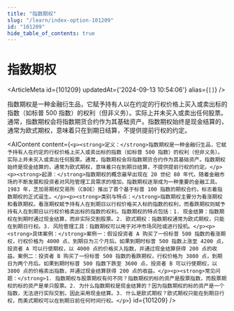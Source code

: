 ```yaml
---
title: "指数期权"
slug: "/learn/index-option-101209"
id: "101209"
hide_table_of_contents: true
---
```



# 指数期权

<ArticleMeta id={101209} updatedAt={'2024-09-13 10:54:06'} alias={`[]`} />
<div className='border-solid border-b border-t-0 my-4 border-[var(--ifm-color-gray-300)]' />

指数期权是一种金融衍生品，它赋予持有人以在约定的行权价格上买入或卖出标的指数（如标普 500 指数）的权利（但非义务）。实际上并未买入或卖出任何股票。通常，指数期权会将指数期货合约作为其基础资产。指数期权始终是现金结算的，通常为欧式期权，意味着只在到期日结算，不提供提前行权的约定。

<AIContent content={`<p><strong>定义：</strong>指数期权是一种金融衍生品，它赋予持有人在约定的行权价格上买入或卖出标的指数（如标普 500 指数）的权利（但非义务）。实际上并未买入或卖出任何股票。通常，指数期权会将指数期货合约作为其基础资产。指数期权始终是现金结算的，通常为欧式期权，意味着只在到期日结算，不提供提前行权的约定。</p><p><strong>起源：</strong>指数期权的概念最早出现在 20 世纪 80 年代，随着金融市场的不断发展和投资者对风险管理工具需求的增加，指数期权逐渐成为一种重要的金融工具。1983 年，芝加哥期权交易所（CBOE）推出了首个基于标普 100 指数的期权合约，标志着指数期权的正式诞生。</p><p><strong>类别与特点：</strong>指数期权主要分为看涨期权和看跌期权。看涨期权赋予持有人在到期日以行权价格买入标的指数的权利，而看跌期权则赋予持有人在到期日以行权价格卖出标的指数的权利。指数期权的特点包括：1. 现金结算：指数期权在到期时通过现金结算，而非实际交割股票。2. 欧式期权：指数期权通常为欧式期权，只能在到期日行权。3. 风险管理工具：指数期权可以用于对冲市场风险或进行投机。</p><p><strong>具体案例：</strong>案例一：假设投资者 A 购买了一份标普 500 指数的看涨期权，行权价格为 4000 点，到期日为三个月后。如果到期时标普 500 指数上涨至 4200 点，投资者 A 可以行使期权，以 4000 点的价格买入指数，并通过现金结算获得 200 点的收益。案例二：投资者 B 购买了一份标普 500 指数的看跌期权，行权价格为 3800 点，到期日为两个月后。如果到期时标普 500 指数下跌至 3600 点，投资者 B 可以行使期权，以 3800 点的价格卖出指数，并通过现金结算获得 200 点的收益。</p><p><strong>常见问题：</strong>1. 指数期权与股票期权有何不同？指数期权的标的资产是股票指数，而股票期权的标的资产是单只股票。2. 为什么指数期权是现金结算的？因为指数期权的标的资产是一个指数，无法进行实际交割，因此采用现金结算。3. 什么是欧式期权？欧式期权只能在到期日行权，而美式期权可以在到期日前任何时间行权。</p>`} id={101209} />
